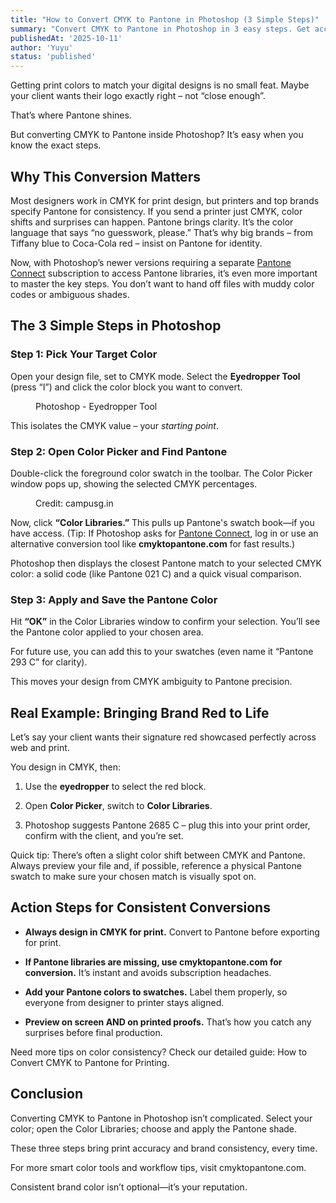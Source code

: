 ```yaml
---
title: "How to Convert CMYK to Pantone in Photoshop (3 Simple Steps)"
summary: "Convert CMYK to Pantone in Photoshop in 3 easy steps. Get accurate colors for print using built-in tools or instant conversion at cmyktopantone.com."
publishedAt: '2025-10-11'
author: 'Yuyu'
status: 'published'
---
```


Getting print colors to match your digital designs is no small feat. Maybe your client wants their logo exactly right – not “close enough”. 

That’s where Pantone shines. 

But converting CMYK to Pantone inside Photoshop? It’s easy when you know the exact steps.



## Why This Conversion Matters
Most designers work in CMYK for print design, but printers and top brands specify Pantone for consistency. If you send a printer just CMYK, color shifts and surprises can happen. Pantone brings clarity. It’s the color language that says “no guesswork, please.” That’s why big brands – from Tiffany blue to Coca-Cola red – insist on Pantone for identity.

Now, with Photoshop’s newer versions requiring a separate <a href="https://connect.pantone.com/">Pantone Connect</a> subscription to access Pantone libraries, it’s even more important to master the key steps. You don’t want to hand off files with muddy color codes or ambiguous shades.

<div className="mx-auto">
  <LazyAdsArticle />
</div>

## The 3 Simple Steps in Photoshop
### Step 1: Pick Your Target Color
Open your design file, set to CMYK mode. Select the **Eyedropper Tool** (press “I”) and click the color block you want to convert. 

<figure className="text-center">
<ImageKit
  directory="cymktopantone/images"
  src="photoshop-eyedropper.webp"
  width={400}
  height={400}
  alt="Photoshop Eyedropper"
  className="mx-auto"
/>
<figcaption>Photoshop - Eyedropper Tool</figcaption>
</figure>

This isolates the CMYK value – your *starting point*.

### Step 2: Open Color Picker and Find Pantone
Double-click the foreground color swatch in the toolbar. The Color Picker window pops up, showing the selected CMYK percentages. 

<figure className="text-center">
<ImageKit
  directory="cymktopantone/images"
  src="photoshop-foreground-background.jpg"
  width={800}
  height={800}
  alt="Photoshop Foreground"
  className="mx-auto"
/>
<figcaption>Credit: campusg.in</figcaption>
</figure>

Now, click **“Color Libraries.”** This pulls up Pantone's swatch book—if you have access. (Tip: If Photoshop asks for <a href="https://connect.pantone.com/">Pantone Connect</a>, log in or use an alternative conversion tool like <Link href="/">**cmyktopantone.com**</Link> for fast results.)

Photoshop then displays the closest Pantone match to your selected CMYK color: a solid code (like <Link href="/pantone-colors/pantone-021-c">Pantone 021 C</Link>) and a quick visual comparison.

<div className="mx-auto">
  <LazyAdsArticle />
</div>

### Step 3: Apply and Save the Pantone Color
Hit **“OK”** in the Color Libraries window to confirm your selection. You’ll see the Pantone color applied to your chosen area. 

For future use, you can add this to your swatches (even name it <Link href="/pantone-colors/pantone-293-c">“Pantone 293 C”</Link> for clarity). 

This moves your design from CMYK ambiguity to Pantone precision.



## Real Example: Bringing Brand Red to Life
Let’s say your client wants their signature red showcased perfectly across web and print. 

You design in CMYK, then:

1. Use the **eyedropper** to select the red block.

2. Open **Color Picker**, switch to **Color Libraries**.

3. Photoshop suggests <Link href="/pantone-colors/pantone-2685-c">Pantone 2685 C</Link> – plug this into your print order, confirm with the client, and you’re set.

Quick tip: There’s often a slight color shift between <Link href="/">CMYK and Pantone</Link>. Always preview your file and, if possible, reference a physical Pantone swatch to make sure your chosen match is visually spot on.

## Action Steps for Consistent Conversions
* **Always design in CMYK for print.** Convert to Pantone before exporting for print.

* **If Pantone libraries are missing, use <Link href="/">cmyktopantone.com</Link> for conversion.** It’s instant and avoids subscription headaches.

* **Add your Pantone colors to swatches.** Label them properly, so everyone from designer to printer stays aligned.

* **Preview on screen AND on printed proofs.** That’s how you catch any surprises before final production.

<div className="mx-auto">
  <LazyAdsArticle />
</div>

Need more tips on color consistency? Check our detailed guide: <Link href="/blog/convert-cmyk-pantone">How to Convert CMYK to Pantone for Printing</Link>.

## Conclusion
Converting CMYK to Pantone in Photoshop isn’t complicated. Select your color; open the Color Libraries; choose and apply the Pantone shade. 

These three steps bring print accuracy and brand consistency, every time.

For more smart color tools and workflow tips, visit <Link href="/">cmyktopantone.com</Link>. 

Consistent brand color isn’t optional—it’s your reputation.

